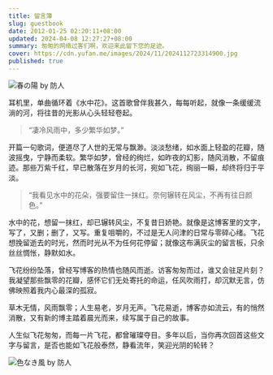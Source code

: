 ```yaml
---
title: 留言簿
slug: guestbook
date: 2012-01-25 02:20:11+08:00
updated: 2024-04-08 12:27:27+08:00
summary: 匆匆的网络过客们啊，欢迎来此留下您的足迹。
cover: https://cdn.yufan.me/images/2024/11/2024112723314900.jpg
published: true
---
```


![春の陽 by 防人](https://cdn.yufan.me/images/2024/11/2024112723303500.jpg)

<MusicPlayer netease={2020156552} />

耳机里，单曲循环着《水中花》。这首歌曾伴我甚久，每每听起，就像一条缓缓流淌的河，将往昔的光影从心头轻轻卷起。

> “凄冷风雨中，多少繁华如梦。”

开篇一句歌词，便道尽了人世的无常与飘渺。淡淡愁绪，如水面上轻盈的花瓣，随波摇曳，宁静而柔软。繁华如梦，曾经的绚烂，如昨夜的幻影，随风消散，不留痕迹。那些万紫千红，早已散落在岁月的长河，宛如飞花，绚丽一瞬，却终将归于平淡。

> “我看见水中的花朵，强要留住一抹红。奈何辗转在风尘，不再有往日颜色。”

水中的花，想留一抹红，却已辗转风尘，不复昔日娇艳。就像是这博客里的文字，写了，又删；删了，又写。重复咀嚼的，不过是无人问津的日常与零碎心绪。飞花想挽留逝去的时光，然而时光从不为任何花停留；就像这布满灰尘的留言板，只余丝丝惆怅，静默如水。

飞花纷纷坠落，曾经写博客的热情也随风而逝。访客匆匆而过，谁又会驻足片刻？我凝望那些飘零的花瓣，感怀它们无处寄托的命运，任风吹雨打，却沉默无言，仿佛映照着我内心最深的孤寂。

草木无情，风雨飘零；人生易老，岁月无声。飞花易逝，博客亦如流云，有的悄然消散，又有新的博主踏着晨光而来，续写属于自己的故事。

人生似飞花匆匆，而每一片飞花，都曾璀璨夺目。多年以后，当你再次回首这些文字与留言，是否也能如飞花般泰然，静看流年，笑迎光阴的轮转？

![色なき風 by 防人](https://cdn.yufan.me/images/2024/11/2024112723400500.jpg)
